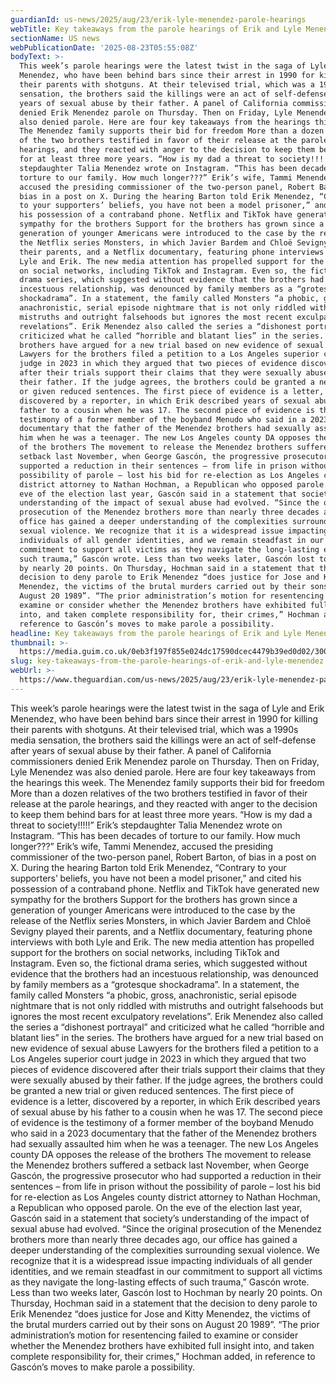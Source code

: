 ```yaml
---
guardianId: us-news/2025/aug/23/erik-lyle-menendez-parole-hearings
webTitle: Key takeaways from the parole hearings of Erik and Lyle Menendez
sectionName: US news
webPublicationDate: '2025-08-23T05:55:08Z'
bodyText: >-
  This week’s parole hearings were the latest twist in the saga of Lyle and Erik
  Menendez, who have been behind bars since their arrest in 1990 for killing
  their parents with shotguns. At their televised trial, which was a 1990s media
  sensation, the brothers said the killings were an act of self-defense after
  years of sexual abuse by their father. A panel of California commissioners
  denied Erik Menendez parole on Thursday. Then on Friday, Lyle Menendez was
  also denied parole. Here are four key takeaways from the hearings this week.
  The Menendez family supports their bid for freedom More than a dozen relatives
  of the two brothers testified in favor of their release at the parole
  hearings, and they reacted with anger to the decision to keep them behind bars
  for at least three more years. “How is my dad a threat to society!!!!!” Erik’s
  stepdaughter Talia Menendez wrote on Instagram. “This has been decades of
  torture to our family. How much longer???” Erik’s wife, Tammi Menendez,
  accused the presiding commissioner of the two-person panel, Robert Barton, of
  bias in a post on X. During the hearing Barton told Erik Menendez, “Contrary
  to your supporters’ beliefs, you have not been a model prisoner,” and cited
  his possession of a contraband phone. Netflix and TikTok have generated new
  sympathy for the brothers Support for the brothers has grown since a
  generation of younger Americans were introduced to the case by the release of
  the Netflix series Monsters, in which Javier Bardem and Chloë Sevigny played
  their parents, and a Netflix documentary, featuring phone interviews with both
  Lyle and Erik. The new media attention has propelled support for the brothers
  on social networks, including TikTok and Instagram. Even so, the fictional
  drama series, which suggested without evidence that the brothers had an
  incestuous relationship, was denounced by family members as a “grotesque
  shockadrama”. In a statement, the family called Monsters “a phobic, gross,
  anachronistic, serial episode nightmare that is not only riddled with
  mistruths and outright falsehoods but ignores the most recent exculpatory
  revelations”. Erik Menendez also called the series a “dishonest portrayal” and
  criticized what he called “horrible and blatant lies” in the series. The
  brothers have argued for a new trial based on new evidence of sexual abuse
  Lawyers for the brothers filed a petition to a Los Angeles superior court
  judge in 2023 in which they argued that two pieces of evidence discovered
  after their trials support their claims that they were sexually abused by
  their father. If the judge agrees, the brothers could be granted a new trial
  or given reduced sentences. The first piece of evidence is a letter,
  discovered by a reporter, in which Erik described years of sexual abuse by his
  father to a cousin when he was 17. The second piece of evidence is the
  testimony of a former member of the boyband Menudo who said in a 2023
  documentary that the father of the Menendez brothers had sexually assaulted
  him when he was a teenager. The new Los Angeles county DA opposes the release
  of the brothers The movement to release the Menendez brothers suffered a
  setback last November, when George Gascón, the progressive prosecutor who had
  supported a reduction in their sentences – from life in prison without the
  possibility of parole – lost his bid for re-election as Los Angeles county
  district attorney to Nathan Hochman, a Republican who opposed parole. On the
  eve of the election last year, Gascón said in a statement that society’s
  understanding of the impact of sexual abuse had evolved. “Since the original
  prosecution of the Menendez brothers more than nearly three decades ago, our
  office has gained a deeper understanding of the complexities surrounding
  sexual violence. We recognize that it is a widespread issue impacting
  individuals of all gender identities, and we remain steadfast in our
  commitment to support all victims as they navigate the long-lasting effects of
  such trauma,” Gascón wrote. Less than two weeks later, Gascón lost to Hochman
  by nearly 20 points. On Thursday, Hochman said in a statement that the
  decision to deny parole to Erik Menendez “does justice for Jose and Kitty
  Menendez, the victims of the brutal murders carried out by their sons on
  August 20 1989”. “The prior administration’s motion for resentencing failed to
  examine or consider whether the Menendez brothers have exhibited full insight
  into, and taken complete responsibility for, their crimes,” Hochman added, in
  reference to Gascón’s moves to make parole a possibility.
headline: Key takeaways from the parole hearings of Erik and Lyle Menendez
thumbnail: >-
  https://media.guim.co.uk/0eb3f197f855e024dc17590dcec4479b39ed0d02/300_0_2490_1992/500.jpg
slug: key-takeaways-from-the-parole-hearings-of-erik-and-lyle-menendez
webUrl: >-
  https://www.theguardian.com/us-news/2025/aug/23/erik-lyle-menendez-parole-hearings
---
```

This week’s parole hearings were the latest twist in the saga of Lyle and Erik Menendez, who have been behind bars since their arrest in 1990 for killing their parents with shotguns. At their televised trial, which was a 1990s media sensation, the brothers said the killings were an act of self-defense after years of sexual abuse by their father. A panel of California commissioners denied Erik Menendez parole on Thursday. Then on Friday, Lyle Menendez was also denied parole. Here are four key takeaways from the hearings this week. The Menendez family supports their bid for freedom More than a dozen relatives of the two brothers testified in favor of their release at the parole hearings, and they reacted with anger to the decision to keep them behind bars for at least three more years. “How is my dad a threat to society!!!!!” Erik’s stepdaughter Talia Menendez wrote on Instagram. “This has been decades of torture to our family. How much longer???” Erik’s wife, Tammi Menendez, accused the presiding commissioner of the two-person panel, Robert Barton, of bias in a post on X. During the hearing Barton told Erik Menendez, “Contrary to your supporters’ beliefs, you have not been a model prisoner,” and cited his possession of a contraband phone. Netflix and TikTok have generated new sympathy for the brothers Support for the brothers has grown since a generation of younger Americans were introduced to the case by the release of the Netflix series Monsters, in which Javier Bardem and Chloë Sevigny played their parents, and a Netflix documentary, featuring phone interviews with both Lyle and Erik. The new media attention has propelled support for the brothers on social networks, including TikTok and Instagram. Even so, the fictional drama series, which suggested without evidence that the brothers had an incestuous relationship, was denounced by family members as a “grotesque shockadrama”. In a statement, the family called Monsters “a phobic, gross, anachronistic, serial episode nightmare that is not only riddled with mistruths and outright falsehoods but ignores the most recent exculpatory revelations”. Erik Menendez also called the series a “dishonest portrayal” and criticized what he called “horrible and blatant lies” in the series. The brothers have argued for a new trial based on new evidence of sexual abuse Lawyers for the brothers filed a petition to a Los Angeles superior court judge in 2023 in which they argued that two pieces of evidence discovered after their trials support their claims that they were sexually abused by their father. If the judge agrees, the brothers could be granted a new trial or given reduced sentences. The first piece of evidence is a letter, discovered by a reporter, in which Erik described years of sexual abuse by his father to a cousin when he was 17. The second piece of evidence is the testimony of a former member of the boyband Menudo who said in a 2023 documentary that the father of the Menendez brothers had sexually assaulted him when he was a teenager. The new Los Angeles county DA opposes the release of the brothers The movement to release the Menendez brothers suffered a setback last November, when George Gascón, the progressive prosecutor who had supported a reduction in their sentences – from life in prison without the possibility of parole – lost his bid for re-election as Los Angeles county district attorney to Nathan Hochman, a Republican who opposed parole. On the eve of the election last year, Gascón said in a statement that society’s understanding of the impact of sexual abuse had evolved. “Since the original prosecution of the Menendez brothers more than nearly three decades ago, our office has gained a deeper understanding of the complexities surrounding sexual violence. We recognize that it is a widespread issue impacting individuals of all gender identities, and we remain steadfast in our commitment to support all victims as they navigate the long-lasting effects of such trauma,” Gascón wrote. Less than two weeks later, Gascón lost to Hochman by nearly 20 points. On Thursday, Hochman said in a statement that the decision to deny parole to Erik Menendez “does justice for Jose and Kitty Menendez, the victims of the brutal murders carried out by their sons on August 20 1989”. “The prior administration’s motion for resentencing failed to examine or consider whether the Menendez brothers have exhibited full insight into, and taken complete responsibility for, their crimes,” Hochman added, in reference to Gascón’s moves to make parole a possibility.
